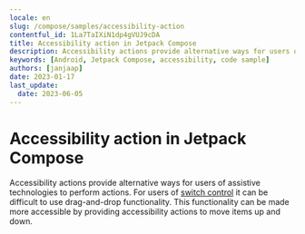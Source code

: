 ```yaml
---
locale: en
slug: /compose/samples/accessibility-action
contentful_id: 1La7TaIXiN1dp4gVUJ9cDA
title: Accessibility action in Jetpack Compose
description: Accessibility actions provide alternative ways for users of assistive technologies to perform actions.
keywords: [Android, Jetpack Compose, accessibility, code sample]
authors: [janjaap]
date: 2023-01-17
last_update:
  date: 2023-06-05
---
```


# Accessibility action in Jetpack Compose

Accessibility actions provide alternative ways for users of assistive technologies to perform actions. For users of [switch control](https://appt.org/en/docs/ios/features/switch-control) it can be difficult to use drag-and-drop functionality. This functionality can be made more accessible by providing accessibility actions to move items up and down.

<CodeSample id="accessibility-action" platform="compose" locale="en"/>
